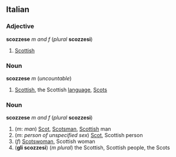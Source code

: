 ==Italian==
===Adjective===
'''scozzese''' ''m and f'' (''plural'' '''scozzesi''')

#[[Scottish]]

===Noun===
'''scozzese''' ''m'' (''uncountable'')

#[[Scottish]], the Scottish [[language]], [[Scots]]

===Noun===
'''scozzese''' ''m and f'' (''plural'' '''scozzesi''')

#(''m'': ''man'') [[Scot]], [[Scotsman]], [[Scottish]] man
#(''m'': ''person of unspecified sex'') [[Scot]], Scottish person
#(''f'') [[Scotswoman]], Scottish woman
#('''gli scozzesi''') (''m plural'') the Scottish, Scottish people, the Scots